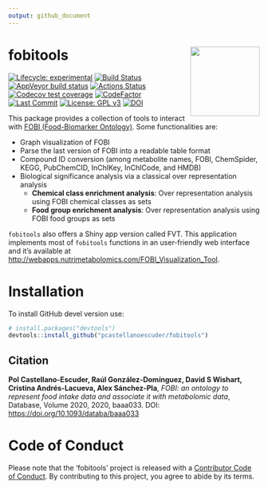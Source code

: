 ```yaml
---
output: github_document
---
```


# fobitools <img src='man/figures/logo.png' align="right" height="139" />

<!-- badges: start -->

[![Lifecycle: experimental](https://img.shields.io/badge/lifecycle-experimental-orange.svg)](https://www.tidyverse.org/lifecycle/#experimental)
[![Build Status](https://travis-ci.com/pcastellanoescuder/fobitools.svg?branch=master)](https://travis-ci.com/pcastellanoescuder/fobitools)
[![AppVeyor build status](https://ci.appveyor.com/api/projects/status/github/pcastellanoescuder/fobitools?branch=master&svg=true)](https://ci.appveyor.com/project/pcastellanoescuder/fobitools)
[![Actions Status](https://github.com/pcastellanoescuder/fobitools/workflows/R-CMD-check/badge.svg)](https://github.com/pcastellanoescuder/fobitools/actions)
[![Codecov test coverage](https://codecov.io/gh/pcastellanoescuder/fobitools/branch/master/graph/badge.svg)](https://codecov.io/gh/pcastellanoescuder/fobitools?branch=master)
[![CodeFactor](https://www.codefactor.io/repository/github/pcastellanoescuder/fobitools/badge)](https://www.codefactor.io/repository/github/pcastellanoescuder/fobitools)
[![Last Commit](https://img.shields.io/github/last-commit/pcastellanoescuder/fobitools.svg)](https://github.com/pcastellanoescuder/fobitools/commits/master)
[![License: GPL v3](https://img.shields.io/badge/License-GPLv3-blue.svg)](https://www.gnu.org/licenses/gpl-3.0)
[![DOI](https://img.shields.io/badge/DOI-https%3A%2F%2Fdoi.org%2F10.1093%2Fdataba%2Fbaaa033-blue)](https://doi.org/10.1093/databa/baaa033)

<!-- badges: end -->

This package provides a collection of tools to interact with [FOBI (Food-Biomarker Ontology)](https://github.com/pcastellanoescuder/FoodBiomarkerOntology). Some functionalities are:      

  - Graph visualization of FOBI
  - Parse the last version of FOBI into a readable table format
  - Compound ID conversion (among metabolite names, FOBI, ChemSpider, KEGG, PubChemCID, InChIKey, InChICode, and HMDB)
  - Biological significance analysis via a classical over representation analysis
    - **Chemical class enrichment analysis**: Over representation analysis using FOBI chemical classes as sets
    - **Food group enrichment analysis**: Over representation analysis using FOBI food groups as sets

`fobitools` also offers a Shiny app version called FVT. This application implements most of `fobitools` functions in an user-friendly web interface and it's available at [http://webapps.nutrimetabolomics.com/FOBI_Visualization_Tool](http://webapps.nutrimetabolomics.com/FOBI_Visualization_Tool).      

# Installation

To install GitHub devel version use:

```r
# install.packages("devtools")
devtools::install_github("pcastellanoescuder/fobitools")
```

## Citation

**Pol Castellano-Escuder, Raúl González-Domínguez, David S Wishart, Cristina Andrés-Lacueva, Alex Sánchez-Pla**, _FOBI: an ontology to represent food intake data and associate it with metabolomic data_, Database, Volume 2020, 2020, baaa033. DOI: [https://doi.org/10.1093/databa/baaa033](https://doi.org/10.1093/databa/baaa033)   

# Code of Conduct

Please note that the 'fobitools' project is released with a [Contributor Code of Conduct](CODE_OF_CONDUCT.md). By contributing to this project, you agree to abide by its terms.
  
